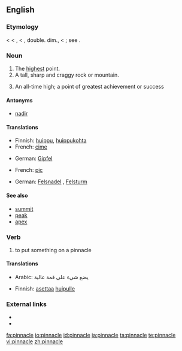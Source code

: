 ==English==

===Etymology===
< {{etyl|enm}} < {{etyl|fro}} {{term|pinacle}}, {{term|pinnacle|lang=fro}} < {{LL.}} {{term|pinnaculum||a peak, pinnacle}}, double. dim., < {{etyl|la}} {{term|pinna||a pinnacle}}; see {{term|pin}}.

===Noun===
{{en-noun}}

# The [[high]]est point.
# A tall, sharp and craggy rock or mountain.
# {{figurative}} An all-time high; a point of greatest achievement or success

====Antonyms====
* [[nadir]]

====Translations====
{{trans-top|The highest point}}
* Finnish: [[huippu]], [[huippukohta]]
* French: [[cime]]
{{trans-mid}}
* German: [[Gipfel]] {{m}}
{{trans-bottom}}

{{trans-top|A tall, sharp and craggy rock or mountain}}
* French: [[pic]]
{{trans-mid}}
* German: [[Felsnadel]] {{f}}, [[Felsturm]] {{m}}
{{trans-bottom}}

====See also====
* [[summit]]
* [[peak]]
* [[apex]]

===Verb===
{{en-verb|pinnacl|es}}

# to put something on a pinnacle

====Translations====
{{trans-top|to put something on a pinnacle}}
* Arabic: يضع شيء على قمة عالية
{{trans-mid}}
* Finnish: [[asettaa]] [[huippu|huipulle]]
{{trans-bottom}}

===External links===
* {{R:Webster 1913}}
* {{R:Century 1911}}

[[fa:pinnacle]]
[[io:pinnacle]]
[[id:pinnacle]]
[[ja:pinnacle]]
[[ta:pinnacle]]
[[te:pinnacle]]
[[vi:pinnacle]]
[[zh:pinnacle]]